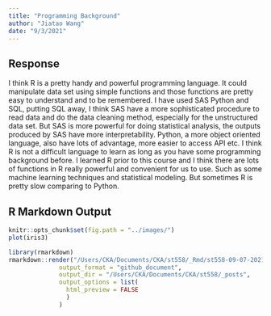 ```yaml
---
title: "Programming Background"
author: "Jiatao Wang"
date: "9/3/2021"
---
```


## Response
I think R is a pretty handy and powerful programming language. It could manipulate data set using simple functions and those functions are pretty easy to understand and to be remembered. I have used SAS Python and SQL, putting SQL away, I think SAS have a more sophisticated procedure to read data and do the data cleaning method, especially for the unstructured data set. But SAS is more powerful for doing statistical analysis, the outputs produced by SAS have more interpretability. Python, a more object oriented language, also have lots of advantage, more easier to access API etc. I think R is not a difficult language to learn as long as you have some programming background before. I learned R prior to this course and I think there are lots of functions in R really powerful and convenient for us to use. Such as some machine learning techniques and statistical modeling. But sometimes R is pretty slow comparing to Python.  

## R Markdown Output

```r
knitr::opts_chunk$set(fig.path = "../images/")
plot(iris3)
```


```r
library(rmarkdown)
rmarkdown::render("/Users/CKA/Documents/CKA/st558/_Rmd/st558-09-07-2021-Second Post Blog.Rmd", 
              output_format = "github_document", 
              output_dir = "/Users/CKA/Documents/CKA/st558/_posts",
              output_options = list(
                html_preview = FALSE
                )
              )
```